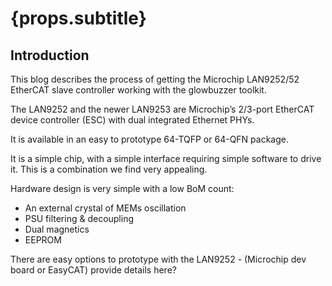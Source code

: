 

# {props.subtitle}

## Introduction
<PageTag tags={props.tags}/>
<ReadingTime time="7"/>
<TitleImage image={lan9252} alt="LAN9252"/>

This blog describes the process of getting the Microchip LAN9252/52 EtherCAT slave controller working with the glowbuzzer toolkit.

The LAN9252 and the newer LAN9253 are Microchip’s 2/3-port EtherCAT device controller (ESC) with dual integrated Ethernet PHYs.

It is available in an easy to prototype 64-TQFP or 64-QFN package.

It is a simple chip, with a simple interface requiring simple software to drive it. This is a combination we find very appealing.

Hardware design is very simple with a low BoM count:
* An external crystal of MEMs oscillation
* PSU filtering & decoupling
* Dual magnetics
* EEPROM

There are easy options to prototype with the LAN9252 - (Microchip dev board or EasyCAT) provide details here?

